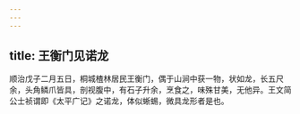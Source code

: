 ```yaml
---
---
---
```

title: 王衡门见诺龙
---



顺治戊子二月五日，桐城楂林居民王衡门，偶于山涧中获一物，状如龙，长五尺余，头角鳞爪皆具，剖视腹中，有石子升余，烹食之，味殊甘美，无他异。王文简公士祯谓即《太平广记》之诺龙，体似蜥蜴，微具龙形者是也。